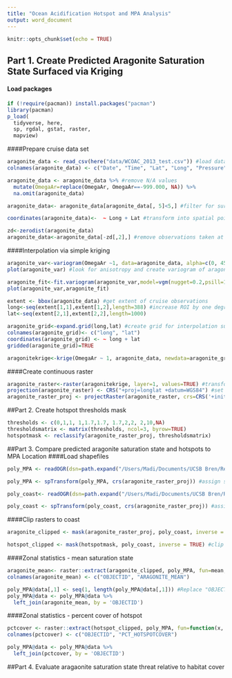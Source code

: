 ```yaml
---
title: "Ocean Acidification Hotspot and MPA Analysis"
output: word_document
---
```


```r
knitr::opts_chunk$set(echo = TRUE)
```

## Part 1. Create Predicted Aragonite Saturation State Surfaced via Kriging
#### Load packages
```r

if (!require(pacman)) install.packages("pacman")
library(pacman)
p_load(
  tidyverse, here, 
  sp, rgdal, gstat, raster, 
  mapview)

```

####Prepare cruise data set
```r

aragonite_data <- read_csv(here("data/WCOAC_2013_test.csv")) #load data
colnames(aragonite_data) <- c("Date", "Time", "Lat", "Long", "Pressure", "OmegaAr") #rename columns in dataframe

aragonite_data <- aragonite_data %>% #remove N/A values
  mutate(OmegaAr=replace(OmegaAr, OmegaAr==-999.000, NA)) %>%
  na.omit(aragonite_data)

aragonite_data<- aragonite_data[aragonite_data[, 5]<5,] #filter for surface observations

coordinates(aragonite_data)<-  ~ Long + Lat #transform into spatial points

zd<-zerodist(aragonite_data)
aragonite_data<-aragonite_data[-zd[,2],] #remove observations taken at same coordinate point

```

####Interpolation via simple kriging
```r

aragonite_var<-variogram(OmegaAr ~1, data=aragonite_data, alpha=c(0, 45, 90, 135))
plot(aragonite_var) #look for anisotropy and create variogram of aragonite values

aragonite_fit<-fit.variogram(aragonite_var,model=vgm(nugget=0.2,psill=1,range=2,model="Exp", anis=c(0, 0.3))) #fit a model to the values based on estimated nugget, sill, and range, and anisotropy
plot(aragonite_var,aragonite_fit)

extent <- bbox(aragonite_data) #get extent of cruise observations 
long<-seq(extent[1,1],extent[1,2],length=388) #increase ROI by one degree in each direction
lat<-seq(extent[2,1],extent[2,2],length=1000)

aragonite_grid<-expand.grid(long,lat) #create grid for interpolation surface
colnames(aragonite_grid)<- c("long", "lat")
coordinates(aragonite_grid) <- ~ long + lat
gridded(aragonite_grid)=TRUE

aragonitekrige<-krige(OmegaAr ~ 1, aragonite_data, newdata=aragonite_grid, model=aragonite_fit) #run kriging on interpolation grid, based on best fit model

```

####Create continuous raster
```r

aragonite_raster<-raster(aragonitekrige, layer=1, values=TRUE) #transform krige object to raster
projection(aragonite_raster) <- CRS("+proj=longlat +datum=WGS84") #set CRS 
aragonite_raster_proj <- projectRaster(aragonite_raster, crs=CRS('+init=EPSG:6414'),method="ngb") #re-project to California Teale Albers Equal Area

```

##Part 2. Create hotspot thresholds mask 
```r

thresholds <- c(0,1,1, 1,1.7,1.7, 1.7,2,2, 2,10,NA)
thresholdsmatrix <- matrix(thresholds, ncol=3, byrow=TRUE)
hotspotmask <- reclassify(aragonite_raster_proj, thresholdsmatrix)

```

##Part 3. Compare predicted aragonite saturation state and hotspots to MPA Location
####Load shapefiles
```r

poly_MPA <- readOGR(dsn=path.expand("/Users/Madi/Documents/UCSB Bren/ResilienSeas/all_mpas_update"), layer="all_mpas_update") #load MPAs

poly_MPA <- spTransform(poly_MPA, crs(aragonite_raster_proj)) #assign same CRS as aragonite layer

poly_coast<- readOGR(dsn=path.expand("/Users/Madi/Documents/UCSB Bren/ResilienSeas/Export_Output_2"), layer="Export_Output_2") #load coast

poly_coast <- spTransform(poly_coast, crs(aragonite_raster_proj)) #assign same CRS

```

####Clip rasters to coast
```r

aragonite_clipped <- mask(aragonite_raster_proj, poly_coast, inverse = TRUE) #clip continuous raster

hotspot_clipped <- mask(hotspotmask, poly_coast, inverse = TRUE) #clip hotspot mask

```

####Zonal statistics - mean saturation state
```r

aragonite_mean<- raster::extract(aragonite_clipped, poly_MPA, fun=mean, na.rm=TRUE, df=TRUE) #calculate mean aragonite saturation state from continuous layer and export as dataframe
colnames(aragonite_mean) <- c("OBJECTID", "ARAGONITE_MEAN")

poly_MPA@data[,1] <- seq(1, length(poly_MPA@data[,1])) #Replace "OBJECTID" with sequenced list to remove duplicates and change from factor to integer form
poly_MPA@data <- poly_MPA@data %>% 
  left_join(aragonite_mean, by = 'OBJECTID')

```

####Zonal statistics - percent cover of hotspot
```r

pctcover <- raster::extract(hotspot_clipped, poly_MPA, fun=function(x, ...) length(na.omit(x))/length(x), df=TRUE) #calculate percentage of total MPA area covered by threshold of concern
colnames(pctcover) <- c("OBJECTID", "PCT_HOTSPOTCOVER")

poly_MPA@data <- poly_MPA@data %>% 
  left_join(pctcover, by = 'OBJECTID')

```

##Part 4. Evaluate aragaonite saturation state threat relative to habitat cover